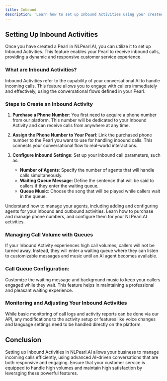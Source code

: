 ---
title: Inbound
description: 'Learn how to set up Inbound Activities using your created Pearl to handle incoming calls effectively.'
---


## Setting Up Inbound Activities

Once you have created a Pearl in NLPearl.AI, you can utilize it to set up Inbound Activities. This feature enables your Pearl to receive inbound calls, providing a dynamic and responsive customer service experience.


### What are Inbound Activities?

Inbound Activities refer to the capability of your conversational AI to handle incoming calls. This feature allows you to engage with callers immediately and effectively, using the conversational flows defined in your Pearl.

### Steps to Create an Inbound Activity

1. **Purchase a Phone Number**: You first need to acquire a phone number from our platform. This number will be dedicated to your Inbound Activity and can receive calls from anywhere at any time.

2. **Assign the Phone Number to Your Pearl**: Link the purchased phone number to the Pearl you want to use for handling inbound calls. This connects your conversational flow to real-world interactions.

3. **Configure Inbound Settings**: Set up your inbound call parameters, such as:
   - **Number of Agents**: Specify the number of agents that will handle calls simultaneously.
   - **Waiting Queue Message**: Define the sentence that will be said to callers if they enter the waiting queue.
   - **Queue Music**: Choose the song that will be played while callers wait in the queue.


<CardGroup cols={2}>
  <Card
    title="Agents"
    icon="users"
    href="/pages/agents"
  >
    Understand how to manage your agents, including adding and configuring agents for your inbound and outbound activities.
  </Card>
  <Card
    title="Phone Numbers"
    icon="phone"
    href="/pages/phone_numbers"
  >
    Learn how to purchase and manage phone numbers, and configure them for your NLPearl.AI activities.
  </Card>
</CardGroup>

### Managing Call Volume with Queues

If your Inbound Activity experiences high call volumes, callers will not be turned away. Instead, they will enter a waiting queue where they can listen to customizable messages and music until an AI agent becomes available.

<div className="call-queue-info">
  <h3>Call Queue Configuration:</h3>
  <p>Customize the waiting message and background music to keep your callers engaged while they wait. This feature helps in maintaining a professional and pleasant waiting experience.</p>
</div>

### Monitoring and Adjusting Your Inbound Activities

While basic monitoring of call logs and activity reports can be done via our API, any modifications to the activity setup or features like voice changes and language settings need to be handled directly on the platform.



## Conclusion

Setting up Inbound Activities in NLPearl.AI allows your business to manage incoming calls efficiently, using advanced AI-driven conversations that are both responsive and engaging. Ensure that your customer service is equipped to handle high volumes and maintain high satisfaction by leveraging these powerful features.
